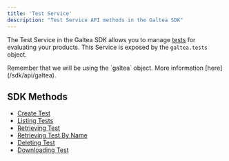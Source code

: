 ```yaml
---
title: 'Test Service'
description: "Test Service API methods in the Galtea SDK"
---
```


The Test Service in the Galtea SDK allows you to manage [tests](/concepts/product/test) for evaluating your products.
This Service is exposed by the `galtea.tests` object.

<Info>
  Remember that we will be using the `galtea` object. More information [here](/sdk/api/galtea).
</Info>

## SDK Methods
- [Create Test](/sdk/api/test-service/create)
- [Listing Tests](/sdk/api/test-service/list)
- [Retrieving Test](/sdk/api/test-service/get)
- [Retrieving Test By Name](/sdk/api/test-service/get-by-name)
- [Deleting Test](/sdk/api/test-service/delete)
- [Downloading Test](/sdk/api/test-service/download)
